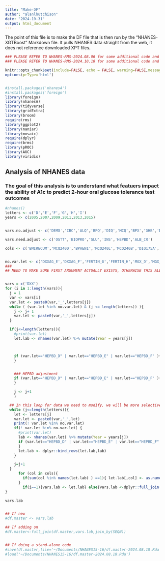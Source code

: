 ```yaml
---
title: "Make-DF"
author: "alanlhutchison"
date: "2024-10-31"
output: html_document
---
```


The point of this file is to make the DF file that is then run by the "NHANES-XGTBoost" Markdown file. It pulls NHANES data straight from the web, it does not reference downloaded XPT files.

```r

### PLEASE REFER TO NHANES-RMS-2024.08.06 for some additional code and checks that we deleted here for conciseness
### PLEASE REFER TO NHANES-RMS-2024.10.10 for some additional code and checks that we deleted here for conciseness

knitr::opts_chunk$set(include=FALSE, echo = FALSE, warning=FALSE,message=FALSE)
options(prType='html')


#install.packages('nhanesA')
#install.packages('foreign')
library(foreign)
library(nhanesA)
library(tidyverse)
library(gridExtra)
library(broom)
require(rms)
library(ggplot2)
library(naniar)
library(mosaic)
require(dplyr)
require(brms)
library(pROC)
library(AUC)
library(viridis)
```

## Analysis of NHANES data

### The goal of this analysis is to understand what featuers impact the ability of A1c to predict 2-hour oral glucose tolerance test outcomes



```r
#nhanes()
letters <- c('D','E','F','G','H','I')
years <- c(2005,2007,2009,2011,2013,2015)


vars.no.adjust <- c('DEMO','CBC','ALQ','BPQ','DIQ','MCQ','BPX','GHB','DXXAG','BMX','SLQ','MGX','BIX','HEPA','HEPB_S','HEPC','HEPE')

vars.need.adjust <- c('OGTT','BIOPRO','GLU','INS','HEPBD','ALB_CR')

cols <- c('BMIRECUM','MCQ240D','BPAEN1','MCQ240L','MCQ240B','DIQ175A','DMDHHSIZ','DMDFMSIZ','DMDHHSZA','DMDHHSZB','DMDHHSZE')


no.var.let <- c('DXXAG_E','DXXAG_F','FERTIN_G','FERTIN_H','MGX_D','MGX_E','MGX_F','HEPE_D','HEPE_E','INS_D','INS_E','INS_F','INS_G')
### 
## NEED TO MAKE SURE FIRST ARGUMENT ACTUALLY EXISTS, OTHERWISE THIS ALL BREAKS


vars = c('DXX')
for (i in 1:length(vars)){
  j = 1
  var <- vars[i]
  var.let <- paste0(var,'_',letters[j])
  while ( (var.let %in% no.var.let) & (j <= length(letters)) ){
    j <- j+ 1
    var.let <- paste0(var,'_',letters[j])
  }

  if(j<=length(letters)){
    #print(var.let)
    let.lab <- nhanes(var.let) %>% mutate(Year = years[j])



    if (var.let=="HEPBD_D" | var.let=="HEPBD_E" | var.let=="HEPBD_F" ){let.lab <- let.lab  %>%     mutate(LBDHD=factor(LBDHD,levels=c(1,2),labels=c('Positive','Negative')))
    }


    ### HEPBD adjustment
    if (var.let=="HEPBD_D" | var.let=="HEPBD_E" | var.let=="HEPBD_F" ){let.lab <- let.lab  %>%     mutate(LBDHD=factor(LBDHD,levels=c(1,2),labels=c('Positive','Negative')))
    }

    j <- j+1
    }

  ## In this loop for data we need to modify, we will be more selective
  while (j<=length(letters)){
    let <- letters[j]
    var.let <- paste0(var,'_',let)
    print(! var.let %in% no.var.let)
    if(! var.let %in% no.var.let) {
      #print(var.let)
      lab <- nhanes(var.let) %>% mutate(Year = years[j])
      if (var.let=="HEPBD_D" | var.let=="HEPBD_E" | var.let=="HEPBD_F" ){ lab <- lab  %>% mutate(LBDHD=factor(LBDHD,levels=c(1,2),labels=c('Positive','Negative')))
      }
      let.lab <- dplyr::bind_rows(let.lab,lab)
    }

    j=j+1
  }
      for (col in cols){
        if(sum(col %in% names(let.lab) ) ==1){ let.lab[,col] <- as.numeric(let.lab[,col]) }
      }
        if(i==1){vars.lab <- let.lab} else{vars.lab <-dplyr::full_join(vars.lab,let.lab,join_by(SEQN,Year))}
}

vars.lab



```

```r
## If new
#df.master <- vars.lab

## If adding on
#df.master<-full_join(df.master,vars.lab,join_by(SEQN))


## If doing a stand-alone code
#save(df.master,file='~/Documents/NHANES15-16/df.master-2024.08.18.Rda')
#load('~/Documents/NHANES15-16/df.master-2024.08.18.Rda')
```
